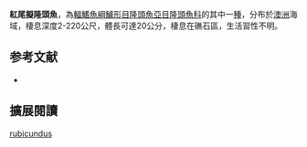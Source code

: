 {{Speciesbox
| image = Pseudolabrus rubicundus.jpg
| image_width = 250px
| status = NE
| status_system = IUCN3.1
| genus = Pseudolabrus
| species = rubicundus
| authority = [[Macleay|Macleay]], 1881
| synonyms = *''Labrichthys rubicunda''<br /><small>Macleay, 1881</small>
*''Labrichthys psittaculus''<br /><small>Richardson, 1840</small> 
*''Labrichthys mortonii''<br /><small>Johnston, 1885</small>
*''Pseudolabrus mortonii''<br /><small>Johnston, 1885</small>
}}

'''紅尾擬隆頭魚'''，為[[輻鰭魚綱|輻鰭魚綱]][[鱸形目|鱸形目]][[隆頭魚亞目|隆頭魚亞目]][[隆頭魚科|隆頭魚科]]的其中一[[種|種]]，分布於[[澳洲|澳洲]]海域，棲息深度2-220公尺，體長可達20公分，棲息在礁石區，生活習性不明。

==参考文献==
*{{FishBase_species|genus=Pseudolabrus|species=rubicundus|year=2013|month=8}}
== 擴展閱讀 ==
{{refbegin}}
{{wikispecies-inline|Pseudolabrus rubicundus|紅尾擬隆頭魚}}
{{refend}}
{{Taxonbar|from=Q2933464}}

[[Category:擬隆頭魚屬|rubicundus]]


{{鱸形目小作品}}